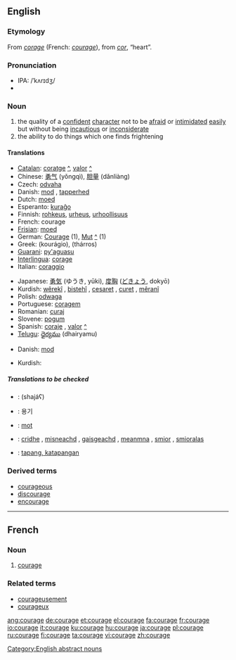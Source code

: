 {{wikipedia|Courage (disambiguation)}}
==English==

===Etymology===
From {{OF.}} ''[[corage]]'' (French: ''[[courage#French|courage]]''), from {{L.}} ''[[cor]]'', “heart”.

===Pronunciation===
*IPA: /ˈkʌrɪdʒ/
*{{audio|en-us-courage.ogg|Audio (US)}}

===Noun===
{{wikipedia}}
{{en-noun|-}}

# the quality of a [[confident]] [[character]] not to be [[afraid]] or [[intimidate]]d [[easy|easily]] but without being [[incautious]] or [[inconsiderate]]
# the ability to do things which one finds frightening

====Translations====
{{trans-top|quality of a confident character}}
*[[Catalan]]: [[coratge]] {{m}} [[:ca:coratge|^]], [[valor]] {{m}} [[:ca:valor|^]]
*Chinese: [[勇气]] (yǒngqì), [[胆量]] (dǎnliàng)
*Czech: [[odvaha]] {{f}}
*Danish: [[mod]] {{n}}, [[tapperhed]] {{c}}
*Dutch: [[moed]] {{m}}
*Esperanto: [[kuraĝo]]
*Finnish: [[rohkeus]], [[urheus]], [[urhoollisuus]]
*French: courage {{m}}
*[[Frisian]]: [[moed]]
*German: [[Courage]] {{f}} (1), [[Mut]] {{m}} [[:de:Mut|^]] (1)
*Greek: {{t|el|κουράγιο|n|}} (kourágio), {{t|el|θάρρος|n|}} (thárros)
*[[Guarani]]: [[py'aguasu]]
*[[Interlingua]]: [[corage]]
*Italian: [[coraggio]] {{m}}
{{trans-mid}}
*Japanese: [[勇気]] (ゆうき, yūki), [[度胸]] ([[どきょう]], dokyō)
*Kurdish: [[wêrekî]] {{f}}, [[bistehî]] {{f}}, [[cesaret]] {{f}}, [[curet]] {{f}}, [[mêranî]] {{f}}
*Polish: [[odwaga]] {{f}}
*Portuguese: [[coragem]] {{f}}
*Romanian: [[curaj]] {{n}}
*Slovene: [[pogum]] {{m}}
*Spanish: [[coraje]] {{m}}, [[valor]] {{m}} [[:es:valor|^]]
*[[Telugu]]: [[ధైర్యము]] (dhairyamu)
{{trans-bottom}}

{{trans-top|ability to do frightening things}}
*Danish: [[mod]] {{n}}
{{trans-mid}}
*Kurdish: {{KUchar|[[پاڵه‌وانی]]}}
{{trans-bottom}}

=====Translations to be checked=====
{{checktrans}}

*{{ttbc|Arabic}}: {{ARchar|[[شجاع]]}} (shajáʕ)
*{{ttbc|Korean}}: 용기
*{{ttbc|Norwegian}}: [[mot]] {{n}}
*{{ttbc|Scottish Gaelic}}: [[cridhe]] {{m}}, [[misneachd]] {{f}}, [[gaisgeachd]] {{f}}, [[meanmna]] {{m}}, [[smior]] {{m}}, [[smioralas]] {{m}}
*{{ttbc|Tagalog}}: [[tapang, katapangan]]

===Derived terms===
*[[courageous]]
*[[discourage]]
*[[encourage]]

[[Category:English abstract nouns]]

----

==French==

===Noun===
{{fr-noun|m}}

# [[#Noun|courage]]

===Related terms===
*[[courageusement]]
*[[courageux]]

[[ang:courage]]
[[de:courage]]
[[et:courage]]
[[el:courage]]
[[fa:courage]]
[[fr:courage]]
[[io:courage]]
[[it:courage]]
[[ku:courage]]
[[hu:courage]]
[[ja:courage]]
[[pl:courage]]
[[ru:courage]]
[[fi:courage]]
[[ta:courage]]
[[vi:courage]]
[[zh:courage]]